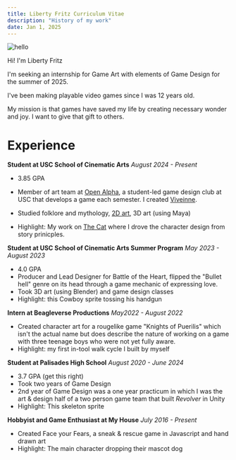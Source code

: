 ```yaml
---
title: Liberty Fritz Curriculum Vitae
description: "History of my work"
date: Jan 1, 2025
---
```

<div style={{ display: 'flex', alignItems: 'center', gap: '2rem', marginBottom: '2rem' }}>
  <div>
    <Image
      src="/images/liberty-circle.png"
      alt="hello"
      width={179} 
      height={282}
    />
  </div>
  <div>
    <p>Hi! I'm Liberty Fritz</p>
    <p>I'm seeking an internship for Game Art with elements of Game Design for the summer of 2025.</p>
    <p>I've been making playable video games since I was 12 years old.</p>
    <p>My mission is that games have saved my life by creating necessary  wonder and joy. I want to give that gift to others.</p>
  </div>
</div>

# Experience
**Student at USC School of Cinematic Arts**
_August 2024 - Present_
- 3.85 GPA

- Member of art team at [Open Alpha](https://openalpha.us), a student-led game design club at USC that develops a game each semester. I created [Viveinne](/posts/vivienne).
- Studied folklore and mythology, [2D art](/posts/pool-master), 3D art (using Maya)
- Highlight: My work on [The Cat](/posts/cat-zodiac) where I drove the character design from story prinicples.


**Student at USC School of Cinematic Arts Summer Program**
_May 2023 - August 2023_
- 4.0 GPA
- Producer and Lead Designer for Battle of the Heart, flipped the "Bullet hell" genre on its head through a game mechanic of expressing love.
- Took 3D art (using Blender) and game design classes
- Highlight: this Cowboy sprite tossing his handgun

**Intern at Beagleverse Productions**
_May2022 - August 2022_
- Created character art for a rougelike game "Knights of Puerilis" which isn't the actual name but does describe the nature of working on a game with three teenage boys who were not yet fully aware.
- Highlight: my first in-tool walk cycle I built by myself

**Student at Palisades High School**
_August 2020 - June 2024_
- 3.7 GPA (get this right)
- Took two years of Game Design 
- 2nd year of Game Design was a one year practicum in which I was the art & design half of a two person game team that built _Revolver_ in Unity 
- Highlight: This skeleton sprite 

**Hobbyist and Game Enthusiast at My House**
_July 2016 - Present_
- Created Face your Fears, a sneak & rescue game in Javascript and hand drawn art 
- Highlight: The main character dropping their mascot dog  



